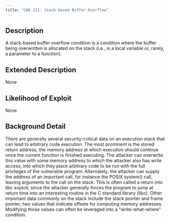 ```yaml
---
title: "CWE-121: Stack-based Buffer Overflow"
---
```


## Description
A stack-based buffer overflow condition is a condition where the buffer being overwritten is allocated on the stack (i.e., is a local variable or, rarely, a parameter to a function).

## Extended Description
None

## Likelihood of Exploit
None

## Background Detail
There are generally several security-critical data on an execution stack that can lead to arbitrary code execution. The most prominent is the stored return address, the memory address at which execution should continue once the current function is finished executing. The attacker can overwrite this value with some memory address to which the attacker also has write access, into which they place arbitrary code to be run with the full privileges of the vulnerable program. Alternately, the attacker can supply the address of an important call, for instance the POSIX system() call, leaving arguments to the call on the stack. This is often called a return into libc exploit, since the attacker generally forces the program to jump at return time into an interesting routine in the C standard library (libc). Other important data commonly on the stack include the stack pointer and frame pointer, two values that indicate offsets for computing memory addresses. Modifying those values can often be leveraged into a "write-what-where" condition.
        